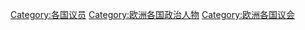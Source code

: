 [[Category:各国议员|Category:各国议员]]
[[Category:欧洲各国政治人物|Category:欧洲各国政治人物]]
[[Category:欧洲各国议会|Category:欧洲各国议会]]